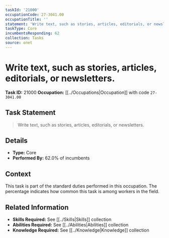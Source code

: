 ```yaml
---
taskId: '21000'
occupationCode: 27-3041.00
occupationTitle: ''
statement: 'Write text, such as stories, articles, editorials, or newsletters.'
taskType: Core
incumbentsResponding: 62
collection: Tasks
source: onet
---
```

# Write text, such as stories, articles, editorials, or newsletters.

**Task ID:** 21000
**Occupation:** [[../Occupations|Occupation]] with code `27-3041.00`

## Task Statement

> Write text, such as stories, articles, editorials, or newsletters.

## Details

- **Type:** Core
- **Performed By:** 62.0% of incumbents

## Context

This task is part of the standard duties performed in this occupation. The percentage indicates how common this task is among workers in the field.

## Related Information

- **Skills Required:** See [[../Skills|Skills]] collection
- **Abilities Required:** See [[../Abilities|Abilities]] collection
- **Knowledge Required:** See [[../Knowledge|Knowledge]] collection
